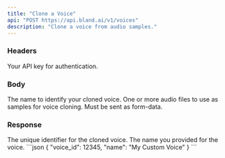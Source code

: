 ```yaml
---
title: "Clone a Voice" 
api: "POST https://api.bland.ai/v1/voices"
description: "Clone a voice from audio samples."
---
```


### Headers

<ParamField header="authorization" type="string" required>
  Your API key for authentication.
</ParamField>

### Body

<ParamField body="name" type="string" required>
  The name to identify your cloned voice.
</ParamField>

<ParamField body="audio_samples" type="file[]" required>
  One or more audio files to use as samples for voice cloning.
  Must be sent as form-data.
</ParamField>

### Response

<ResponseField name="voice_id" type="integer">
  The unique identifier for the cloned voice.
</ResponseField>

<ResponseField name="name" type="string">
  The name you provided for the voice.
</ResponseField>

<ResponseExample>
```json
{
  "voice_id": 12345,
  "name": "My Custom Voice"
}
```
</ResponseExample>